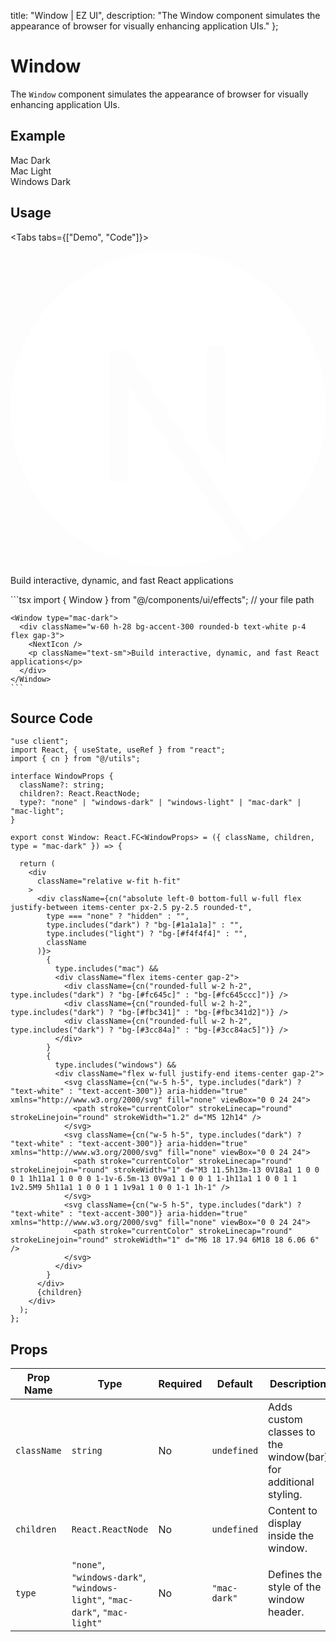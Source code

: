 
  title: "Window | EZ UI",
  description: "The Window component simulates the appearance of browser for visually enhancing application UIs."
};

# Window
The `Window` component simulates the appearance of browser for visually enhancing application UIs.

## Example

<ExampleBox className="justify-evenly lg:flex-row flex-col gap-16 md:px-10 px-4 font-playwrite-gbs">
  <Window>
    <div className="w-60 h-28 bg-accent-300 rounded-b p-2 text-white">
      Mac Dark
    </div>
  </Window>
  <Window type="mac-light">
    <div className="w-60 h-28 bg-accent-white rounded-b p-2 text-accent-300">
      Mac Light
    </div>
  </Window>
  <Window type="windows-dark" className="py-2">
    <div className="w-60 h-28 bg-accent-300 rounded-b p-2 text-white">
      Windows Dark
    </div>
  </Window>

</ExampleBox>

## Usage
<Tabs tabs={["Demo", "Code"]}>
  <Tab title="Demo">
    <div className="w-full flex justify-center py-10">
      <Window type="mac-dark">
        <div className="w-60 h-28 bg-accent-300 rounded-b text-white p-4 flex gap-3">
          <svg className="w-10 h-10 shrink-0" xmlns="http://www.w3.org/2000/svg" fill="currentColor" viewBox="0 0 24 24">
            <title>Next.js</title>
            <g clipPath="url(#clip0)">
              <path d="M11.2141 0.00645944C11.1625 0.0111515 10.9982 0.0275738 10.8504 0.039304C7.44164 0.346635 4.24868 2.18593 2.22639 5.01291C1.10029 6.58476 0.380059 8.36775 0.107918 10.2563C0.0117302 10.9156 0 11.1103 0 12.0041C0 12.898 0.0117302 13.0927 0.107918 13.7519C0.760117 18.2587 3.96716 22.0452 8.31672 23.4481C9.0956 23.6991 9.91672 23.8704 10.8504 23.9736C11.2141 24.0135 12.7859 24.0135 13.1496 23.9736C14.7613 23.7953 16.1267 23.3965 17.4733 22.7091C17.6798 22.6035 17.7196 22.5754 17.6915 22.5519C17.6727 22.5378 16.793 21.3578 15.7372 19.9314L13.8182 17.339L11.4135 13.7801C10.0903 11.8235 9.00176 10.2235 8.99238 10.2235C8.98299 10.2211 8.97361 11.8024 8.96891 13.7331C8.96188 17.1138 8.95953 17.2499 8.9173 17.3296C8.85631 17.4446 8.80938 17.4915 8.71085 17.5431C8.63578 17.5807 8.57009 17.5877 8.21584 17.5877H7.80997L7.70205 17.5197C7.63167 17.4751 7.58006 17.4164 7.54487 17.3484L7.4956 17.2428L7.50029 12.539L7.50733 7.83285L7.58006 7.74136C7.6176 7.69209 7.69736 7.62875 7.75367 7.59825C7.84985 7.55133 7.88739 7.54664 8.29325 7.54664C8.77185 7.54664 8.85161 7.5654 8.97595 7.70147C9.01114 7.73901 10.3132 9.7003 11.871 12.0628C13.4287 14.4252 15.5589 17.651 16.6053 19.2346L18.5056 22.1132L18.6018 22.0499C19.4534 21.4962 20.3543 20.7079 21.0674 19.8868C22.5853 18.1437 23.5636 16.0182 23.8921 13.7519C23.9883 13.0927 24 12.898 24 12.0041C24 11.1103 23.9883 10.9156 23.8921 10.2563C23.2399 5.74957 20.0328 1.96306 15.6833 0.560125C14.9161 0.311445 14.0997 0.140184 13.1848 0.036958C12.9595 0.0134976 11.4088 -0.0123089 11.2141 0.00645944ZM16.1267 7.26511C16.2393 7.32142 16.3308 7.42933 16.3636 7.54194C16.3824 7.60294 16.3871 8.90734 16.3824 11.8469L16.3754 16.0651L15.6317 14.9249L14.8856 13.7848V10.7185C14.8856 8.73608 14.895 7.62171 14.9091 7.56775C14.9466 7.43637 15.0287 7.33315 15.1413 7.27215C15.2375 7.22288 15.2727 7.21819 15.6411 7.21819C15.9883 7.21819 16.0493 7.22288 16.1267 7.26511Z" fill="white" />
            </g>
            <defs>
              <clipPath id="clip0">
                <rect width="24" height="24" fill="white" />
              </clipPath>
            </defs>
          </svg>
          <p className="text-sm">Build interactive, dynamic, and fast React applications</p>
        </div>
      </Window>
    </div>
  </Tab>
  <Tab title="Code">
    ```tsx
    import { Window } from "@/components/ui/effects";  // your file path

    <Window type="mac-dark">
      <div className="w-60 h-28 bg-accent-300 rounded-b text-white p-4 flex gap-3">
        <NextIcon />
        <p className="text-sm">Build interactive, dynamic, and fast React applications</p>
      </div>
    </Window>
    ```
  </Tab>
</Tabs>

## Source Code

```tsx
"use client";
import React, { useState, useRef } from "react";
import { cn } from "@/utils";

interface WindowProps {
  className?: string;
  children?: React.ReactNode;
  type?: "none" | "windows-dark" | "windows-light" | "mac-dark" | "mac-light";
}

export const Window: React.FC<WindowProps> = ({ className, children, type = "mac-dark" }) => {

  return (
    <div
      className="relative w-fit h-fit"
    >
      <div className={cn("absolute left-0 bottom-full w-full flex justify-between items-center px-2.5 py-2.5 rounded-t",
        type === "none" ? "hidden" : "",
        type.includes("dark") ? "bg-[#1a1a1a]" : "",
        type.includes("light") ? "bg-[#f4f4f4]" : "",
        className
      )}>
        {
          type.includes("mac") &&
          <div className="flex items-center gap-2">
            <div className={cn("rounded-full w-2 h-2", type.includes("dark") ? "bg-[#fc645c]" : "bg-[#fc645ccc]")} />
            <div className={cn("rounded-full w-2 h-2", type.includes("dark") ? "bg-[#fbc341]" : "bg-[#fbc341d2]")} />
            <div className={cn("rounded-full w-2 h-2", type.includes("dark") ? "bg-[#3cc84a]" : "bg-[#3cc84ac5]")} />
          </div>
        }
        {
          type.includes("windows") &&
          <div className="flex w-full justify-end items-center gap-2">
            <svg className={cn("w-5 h-5", type.includes("dark") ? "text-white" : "text-accent-300")} aria-hidden="true" xmlns="http://www.w3.org/2000/svg" fill="none" viewBox="0 0 24 24">
              <path stroke="currentColor" strokeLinecap="round" strokeLinejoin="round" strokeWidth="1.2" d="M5 12h14" />
            </svg>
            <svg className={cn("w-5 h-5", type.includes("dark") ? "text-white" : "text-accent-300")} aria-hidden="true" xmlns="http://www.w3.org/2000/svg" fill="none" viewBox="0 0 24 24">
              <path stroke="currentColor" strokeLinecap="round" strokeLinejoin="round" strokeWidth="1" d="M3 11.5h13m-13 0V18a1 1 0 0 0 1 1h11a1 1 0 0 0 1-1v-6.5m-13 0V9a1 1 0 0 1 1-1h11a1 1 0 0 1 1 1v2.5M9 5h11a1 1 0 0 1 1 1v9a1 1 0 0 1-1 1h-1" />
            </svg>
            <svg className={cn("w-5 h-5", type.includes("dark") ? "text-white" : "text-accent-300")} aria-hidden="true" xmlns="http://www.w3.org/2000/svg" fill="none" viewBox="0 0 24 24">
              <path stroke="currentColor" strokeLinecap="round" strokeLinejoin="round" strokeWidth="1" d="M6 18 17.94 6M18 18 6.06 6" />
            </svg>
          </div>
        }
      </div>
      {children}
    </div>
  );
};

```

## Props

| **Prop Name** | **Type**                 | **Required** | **Default** | **Description**                                                                 |
|---------------|--------------------------|--------------|-------------|---------------------------------------------------------------------------------|
| `className`   | `string`                | No           | `undefined` | Adds custom classes to the window(bar) for additional styling.                   |
| `children`    | `React.ReactNode`       | No           | `undefined` | Content to display inside the window.                                            |
| `type`        | `"none"`, `"windows-dark"`, `"windows-light"`, `"mac-dark"`, `"mac-light"` | No | `"mac-dark"` | Defines the style of the window header.|

